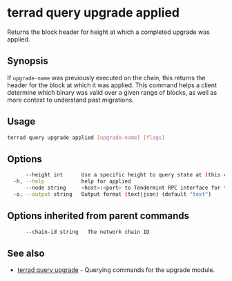 # terrad query upgrade applied

Returns the block header for height at which a completed upgrade was applied. 

## Synopsis

If `upgrade-name` was previously executed on the chain, this returns the header for the block at which it was applied.
This command helps a client determine which binary was valid over a given range of blocks, as well as more context to understand past migrations.

## Usage

```sh Terrad
terrad query upgrade applied [upgrade-name] [flags]
```

## Options

```sh Terrad
      --height int      Use a specific height to query state at (this can error if the node is pruning state)
  -h, --help            help for applied
      --node string     <host>:<port> to Tendermint RPC interface for this chain (default "tcp://localhost:26657")
  -o, --output string   Output format (text|json) (default "text")
```

## Options inherited from parent commands

```sh Terrad
      --chain-id string   The network chain ID
```

## See also

* [terrad query upgrade](./terrad_query_upgrade.mdx)	 - Querying commands for the upgrade module.



